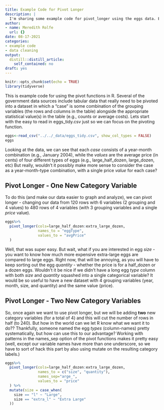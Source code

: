```yaml
---
title: Example Code for Pivot Longer
description: |
  I'm sharing some example code for pivot_longer using the eggs data. Enjoy!
author:
- name: Meredith Rolfe
  url: {}
date: 08-17-2021
categories:
- example code
- data cleaning
output:
  distill::distill_article:
    self_contained: no
draft: yes
---
```



```r
knitr::opts_chunk$set(echo = TRUE)
library(tidyverse)
```

This is example code for using the pivot functions in R. Several of the government data sources include tabular data that really need to be pivoted into a dataset in which a "case" is some combination of the grouping variables (the rows and columns in the table) alongside the appropriate statistical value(s) in the table (e.g., counts or average costs). Lets start with the easy to read in eggs_tidy.csv just so we can focus on the pivoting function.

```r
eggs<-read_csv("../../_data/eggs_tidy.csv", show_col_types = FALSE)
eggs
```

Looking at the data, we can see that each *case* consists of a year-month combination (e.g., January 2004), while the *values* are the average price (in cents) of four different types of eggs (e.g., large_half_dozen, large_dozen, etc) But really, wouldn't it possibly make more sense to consider the case as a year-month-type combination, with a single price *value* for each case?

## Pivot Longer - One New Category Variable

To do this (and make our data easier to graph and analyze), we can pivot longer - changing our data from 120 rows with 6 variables (2 grouping and 4 values) to 480 rows of 4 variables (with 3 grouping variables and a single *price* value).

```r
eggs%>%
  pivot_longer(cols=large_half_dozen:extra_large_dozen, 
               names_to = "eggType",
               values_to = "avgPrice"
  )
```

Well, that was super easy. But wait, what if you are interested in egg *size* - you want to know how much more expensive extra-large eggs are compared to large eggs. Right now, that will be annoying, as you will have to keep sorting out the egg *quantity* - whether the price is for a half_dozen or a dozen eggs. Wouldn't it be nice if we didn't have a long egg *type* column with both *size* and *quantity* squashed into a single categorical variable? It would be so useful to have a new dataset with 4 grouping variables (year, month, size, and quantity) and the same value (price). 

## Pivot Longer - Two New Category Variables

So, once again we want to use pivot longer, but we will be adding **two** new category variables (for a total of 4) and this will cut the number of rows in half (to 240). But how in the world can we let R know what we want it to do?? Thankfully, someone named the egg *types* (column-names) pretty systematically, but how can use this to our advantage? Working with patterns in the names_sep option of the pivot functions makes it pretty easy (well, except our variable names have more than one underscore, so we have to sort of hack this part by also using mutate on the resulting category labels.)


```r
eggs%>%
  pivot_longer(cols=large_half_dozen:extra_large_dozen,
               names_to = c("size", "quantity"),
               names_sep="arge_",
               values_to = "price"
  ) %>%
  mutate(size = case_when(
    size == "l" ~ "Large",
    size == "extra_l" ~ "Extra Large"
  ))
```

